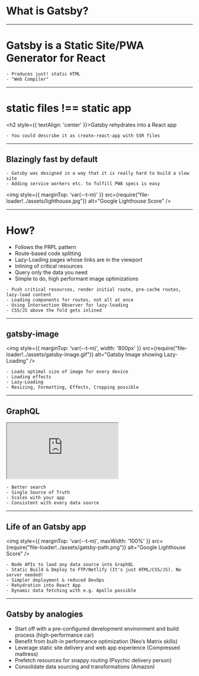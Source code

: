 

# What is Gatsby?

---

# Gatsby is a Static <span className="faded">Site</span>/<span className="gatsby">PWA</span> Generator for React

```notes
- Produces just! static HTML
- "Web Compiler"
```

---

# static files !== static app

<Appear><h2 style={{ textAlign: 'center' }}>Gatsby rehydrates into a <span className="blue">React</span> app</h2></Appear>

```notes
- You could describe it as create-react-app with SSR files
```

---

## Blazingly fast by default

```notes
- Gatsby was designed in a way that it is really hard to build a slow site
- Adding service workers etc. to fulfill PWA specs is easy
```

<img style={{ marginTop: 'var(--t-m)' }} src={require("file-loader!../assets/lighthouse.jpg")} alt="Google Lighthouse Score" />

---

# How?

<ul>
    <Appear>
        <li>Follows the PRPL pattern</li>
        <li>Route-based code splitting</li>
        <li>Lazy-Loading pages whose links are in the viewport</li>
        <li>Inlining of critical resources</li>
        <li>Query only the data you need</li>
        <li>Simple to do, high performant image optimizations</li>
    </Appear>
</ul>

```notes
- Push critical resources, render initial route, pre-cache routes, lazy-load content
- Loading components for routes, not all at once
- Using Intersection Observer for lazy-loading
- CSS/JS above the fold gets inlined
```

---

## gatsby-image

<img style={{ marginTop: 'var(--t-m)', width: '800px' }} src={require("file-loader!../assets/gatsby-image.gif")} alt="Gatsby Image showing Lazy-Loading" />

```notes
- Loads optimal size of image for every device
- Loading effects
- Lazy-Loading
- Resizing, Formatting, Effects, Cropping possible
```

---

## GraphQL

<iframe style={{ height: '800px', width: '1200px', marginTop: 'var(--t-m)' }} src="https://711808k40x.sse.codesandbox.io/___graphql?query=%7B%0A%20%20site%20%7B%0A%20%20%20%20siteMetadata%20%7B%0A%20%20%20%20%20%20title%0A%20%20%20%20%7D%0A%20%20%7D%0A%7D%0A"></iframe>

```notes
- Better search
- Single Source of Truth
- Scales with your app
- Consistent with every data source
```

---

## Life of an Gatsby app

<img style={{ marginTop: 'var(--t-m)', maxWidth: '100%' }} src={require("file-loader!../assets/gatsby-path.png")} alt="Google Lighthouse Score" />

```notes
- Node APIs to laod any data source into GraphQL
- Static Build & Deploy to FTP/Netlify (It's just HTML/CSS/JS). No server needed!
- Simpler deployment & reduced DevOps
- Rehydration into React App
- Dynamic data fetching with e.g. Apollo possible
```

---

## Gatsby by analogies

<ul>
    <Appear>
        <li>Start off with a pre-configured development environment and build process (high-performance car)</li>
        <li>Benefit from built-in performance optimization (Neo’s Matrix skills)</li>
        <li>Leverage static site delivery and web app experience (Compressed mattress)</li>
        <li>Prefetch resources for snappy routing (Psychic delivery person)</li>
        <li>Consolidate data sourcing and transformations (Amazon)</li>
    </Appear>
</ul>